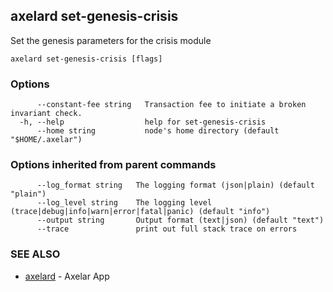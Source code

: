 ## axelard set-genesis-crisis

Set the genesis parameters for the crisis module

```
axelard set-genesis-crisis [flags]
```

### Options

```
      --constant-fee string   Transaction fee to initiate a broken invariant check.
  -h, --help                  help for set-genesis-crisis
      --home string           node's home directory (default "$HOME/.axelar")
```

### Options inherited from parent commands

```
      --log_format string   The logging format (json|plain) (default "plain")
      --log_level string    The logging level (trace|debug|info|warn|error|fatal|panic) (default "info")
      --output string       Output format (text|json) (default "text")
      --trace               print out full stack trace on errors
```

### SEE ALSO

- [axelard](/cli-docs/v0_32_0/axelard) - Axelar App
